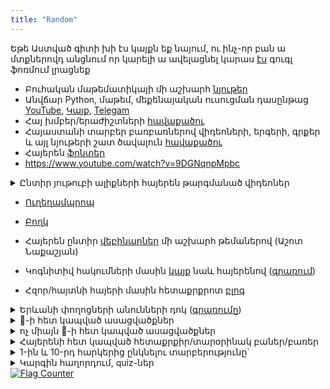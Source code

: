 ```yaml
---
title: "Random" 
---
```


Եթե Աստված գիտի խի էս կայքն եք նայում, ու ինչ-որ բան ա մտքներովդ անցնում որ կարելի ա ավելացնել կարաս [էս](https://forms.gle/t7vc8Q75BiNV7NNj6) գուգլ ֆոռմում լրացնեք

- Բուհական մաթեմատիկայի մի աշխարհ [նյութեր](https://mathteam.notion.site/)
- Անվճար Python, մաթեմ, մեքենայական ուսուցման դասընթաց [YouTube](https://www.youtube.com/@MetricAcademy), [Կայք](https://hayktarkhanyan.github.io/python_math_ml_course/), [Telegam](https://t.me/metric_academy)
- Հայ խմբեր/երաժիշտների [հավաքածու](https://docs.google.com/spreadsheets/d/1rMq3hJ4jcJ6t0G0rmsYICY7XmiLYM7hCxq58cD8XPyE/edit?gid=0#gid=0)
- Հայաստանի տարբեր բառբառներով վիդեոների, երգերի, գրքեր և այլ նյութերի շատ ծավալուն [հավաքածու](https://www.reddit.com/r/armenia/comments/rz82tq/armenian_dialects_appreciation_post_%D5%B0%D5%A1%D5%B5%D6%80%D5%A5%D5%B6%D5%A5%D5%A1%D5%B6/?share_id=GtVtdAqusrCQWQATxR80i&utm_content=1&utm_medium=android_app&utm_name=androidcss&utm_source=share&utm_term=1)
- Հայերեն [ֆոնտեր](https://fonter.am/hy/fonts?sortby=popular)
- [https://www.youtube.com/watch?v=9DGNqnpMpbc](https://www.youtube.com/watch?v=9DGNqnpMpbc)

<details>
<summary>Ընտիր յութուբի ալիքների հայերեն թարգմանած վիդեոներ</summary>
1. Veritasium-ի վիդեոները հայերենով - [Բանական](https://www.youtube.com/@banakan.science)
2. TedEd և ոչ միայն - [Գիտադարան](https://www.youtube.com/@gitadarann/videos)
3. ScienceClic և ոչ միայն - [Aree](https://www.youtube.com/@areeeducationalcenter)
4. Խառը - [Հետաքրքիրը հայերենով](https://www.youtube.com/@interestinginArmenian)
5. 3blue1brown - [3blue1brown հայերեն](https://www.youtube.com/@3blue1brown12)
</details>

- [Ուղեղամպրոպ](https://www.youtube.com/@UgheghAmprop)
- [Բողկ](https://www.youtube.com/@%D5%A2%D5%B8%D5%B2%D5%AF)


- Հայերեն ընտիր [վեբինարներ](https://www.youtube.com/watch?v=FUtc6NEtPWo) մի աշխարհ թեմաներով (Աշոտ Նաքաշյան)
- Կոգնիտիվ հակումների մասին [կայք](https://keepsimple.io/hy/uxcore) նաև հայերենով ([գրառում](https://www.linkedin.com/feed/update/urn:li:activity:7319985758126104577/))
- Հզոր/հայտնի հայերի մասին հետաքրքրոտ [բլոգ](https://www.aratherat.com/blogs/home-page?page=1)

<details>
<summary>Երևանի փողոցների անունների դոկ ([գրառումը](https://www.linkedin.com/posts/bakhshi99_your-connected-workspace-for-wiki-docs-activity-7308157790693326849-FFf2/?utm_source=social_share_send&utm_medium=android_app&rcm=ACoAACfEEskB3jN4zsREH0BuleaNU40MOOLaNiw&utm_campaign=copy_link))</summary>
- 📌 Ահա [լինքը](https://steadfast-salamander-ea8.notion.site/1b9caa439173808e9445cf0bc847f79a)
- 📄 [PDF տարբերակը](https://drive.google.com/file/d/1HCY1uLiHClP_2gZDqKFmV6PqgembC0-1/view?usp=sharing)
- 🗺 [Քարտեզը](https://yandex.eu/maps/?ll=44.726270%2C40.268065&mode=usermaps&source=constructorLink&um=constructor%3A122e61f1134fd17bfa7543b9dd28c2d4f7322d4f7aa7c1a3d5fc3d992a50c216&z=11)
- 📄 [PDF տարբերակը նկարներով](https://drive.google.com/file/d/1lNGP96qAdIm_FWn73HmWITvbaDBaMs8e/view) (պետք է ներբեռնեք)
</details>



<details>
<summary>🫏-ի հետ կապված ասացվածքներ</summary>
1. Էշը կերել, պոչը մնացել
2. Էշ մի սատկի, գարուն ա գալիս
3. Էշը ցեխից հանել
4. Էշի ականջին քնած
5. Էշն ինչ գիտի նուշը ինչ ա
6. Էշ ա, բայց դե մեր էշն ա
</details>

<details>
<summary>ոչ միայն 🫏-ի հետ կապված ասացվածքներ</summary>
[**հավաքածու**](https://hy.m.wikiquote.org/wiki/%D5%80%D5%A1%D5%B5%D5%AF%D5%A1%D5%AF%D5%A1%D5%B6_%D5%A1%D5%BC%D5%A1%D5%AE%D5%B6%D5%A5%D6%80#top)

1. Մի ծաղկով գարուն չի գա
2. Ուրիշի հարսի տուտուզով փեսուն լավություն անել  
3. Մտնել մատի ու մատանու արանքը
</details>

<details>
<summary>Հայերենի հետ կապված հետաքրքիր/տարօրինակ բաներ/բառեր</summary>
1. "Վաղը չէ մյուս օրը" - not tomorrow but the day after
2. Թրաշով ու անթրաշը նույն բանն են նշանակում։ Նաև "կլպած" ու "անկպլեպ"-ը բայց էդ նենց եսիմինչ չի։ս
</details>


<details>
<summary>1-ին և 10-րդ հարկերից ընկնելու տարբերությունը`</summary>
10-րդ հարկից - Աաաաա՜, դը'խկ,  
1-ին հարկից - Դը'խկ, աաաաա՜
</details>

<details>
<summary>Կարգին հաղորդում, quiz-ներ</summary>
1. [1](https://docs.google.com/forms/d/e/1FAIpQLSd99rjjFwKas8vIiVTdfkXuIYJblKN2qct-e05BztBMiT9M5Q/viewform)
2. [2](https://docs.google.com/forms/d/e/1FAIpQLSeXV2r44kmyRNtMkaBxshS86ZHSVP_9Hft_E26Pkug3-ZhnNg/viewform)
3. [3](https://docs.google.com/forms/d/e/1FAIpQLSfKV-wC1fh043B3UffO1qgLAITHXrRyutlrquZQMu7DIKtsHw/viewform)
4. [4](https://docs.google.com/forms/d/e/1FAIpQLSe_3NBgJwXichYb1b9dyyzye-8MWgcyJNKYTSCdVbYDlhM8aA/viewform)
</details>

```{=html}
<a href="https://www.flagcounter.me/details/fM5"><img src="https://www.flagcounter.me/fM5/" alt="Flag Counter"></a>
```
